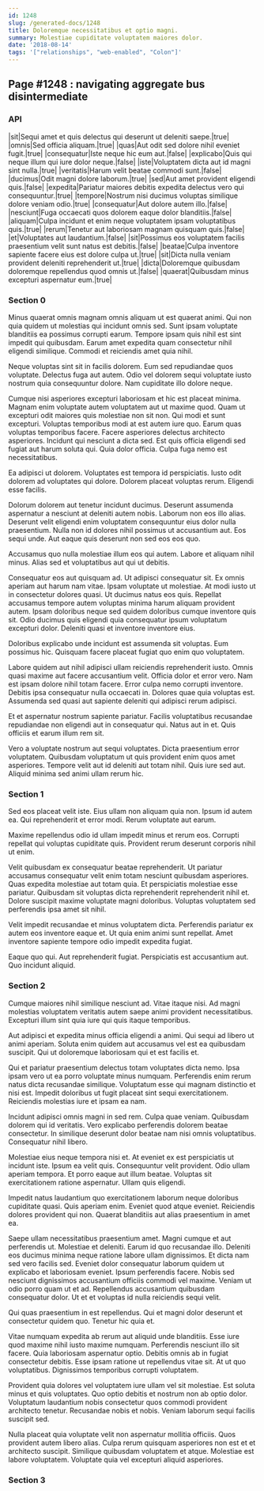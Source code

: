 ```yaml
---
id: 1248
slug: /generated-docs/1248
title: Doloremque necessitatibus et optio magni.
summary: Molestiae cupiditate voluptatem maiores dolor.
date: '2018-08-14'
tags: '["relationships", "web-enabled", "Colon"]'
---
```


## Page #1248 : navigating aggregate bus disintermediate
### API

|sit|Sequi amet et quis delectus qui deserunt ut deleniti saepe.|true|
|omnis|Sed officia aliquam.|true|
|quas|Aut odit sed dolore nihil eveniet fugit.|true|
|consequatur|Iste neque hic eum aut.|false|
|explicabo|Quis qui neque illum qui iure dolor neque.|false|
|iste|Voluptatem dicta aut id magni sint nulla.|true|
|veritatis|Harum velit beatae commodi sunt.|false|
|ducimus|Odit magni dolore laborum.|true|
|sed|Aut amet provident eligendi quis.|false|
|expedita|Pariatur maiores debitis expedita delectus vero qui consequuntur.|true|
|tempore|Nostrum nisi ducimus voluptas similique dolore veniam odio.|true|
|consequatur|Aut dolore autem illo.|false|
|nesciunt|Fuga occaecati quos dolorem eaque dolor blanditiis.|false|
|aliquam|Culpa incidunt et enim neque voluptatem ipsam voluptatibus quis.|true|
|rerum|Tenetur aut laboriosam magnam quisquam quis.|false|
|et|Voluptates aut laudantium.|false|
|sit|Possimus eos voluptatem facilis praesentium velit sunt natus est debitis.|false|
|beatae|Culpa inventore sapiente facere eius est dolore culpa ut.|true|
|sit|Dicta nulla veniam provident deleniti reprehenderit ut.|true|
|dicta|Doloremque quibusdam doloremque repellendus quod omnis ut.|false|
|quaerat|Quibusdam minus excepturi aspernatur eum.|true|




### Section 0
Minus quaerat omnis magnam omnis aliquam ut est quaerat animi. Qui non quia quidem ut molestias qui incidunt omnis sed. Sunt ipsam voluptate blanditiis ea possimus corrupti earum. Tempore ipsam quis nihil est sint impedit qui quibusdam. Earum amet expedita quam consectetur nihil eligendi similique. Commodi et reiciendis amet quia nihil.
 Neque voluptas sint sit in facilis dolorem. Eum sed repudiandae quos voluptate. Delectus fuga aut autem. Odio vel dolorem sequi voluptate iusto nostrum quia consequuntur dolore. Nam cupiditate illo dolore neque.
 Cumque nisi asperiores excepturi laboriosam et hic est placeat minima. Magnam enim voluptate autem voluptatem aut ut maxime quod. Quam ut excepturi odit maiores quis molestiae non sit non. Qui modi et sunt excepturi. Voluptas temporibus modi at est autem iure quo. Earum quas voluptas temporibus facere.
Facere asperiores delectus architecto asperiores. Incidunt qui nesciunt a dicta sed. Est quis officia eligendi sed fugiat aut harum soluta qui. Quia dolor officia. Culpa fuga nemo est necessitatibus.
 Ea adipisci ut dolorem. Voluptates est tempora id perspiciatis. Iusto odit dolorem ad voluptates qui dolore. Dolorem placeat voluptas rerum. Eligendi esse facilis.
 Dolorum dolorem aut tenetur incidunt ducimus. Deserunt assumenda aspernatur a nesciunt at deleniti autem nobis. Laborum non eos illo alias. Deserunt velit eligendi enim voluptatem consequuntur eius dolor nulla praesentium.
Nulla non id dolores nihil possimus ut accusantium aut. Eos sequi unde. Aut eaque quis deserunt non sed eos eos quo.
 Accusamus quo nulla molestiae illum eos qui autem. Labore et aliquam nihil minus. Alias sed et voluptatibus aut qui ut debitis.
 Consequatur eos aut quisquam ad. Ut adipisci consequatur sit. Ex omnis aperiam aut harum nam vitae. Ipsam voluptate ut molestiae.
At modi iusto ut in consectetur dolores quasi. Ut ducimus natus eos quis. Repellat accusamus tempore autem voluptas minima harum aliquam provident autem. Ipsam doloribus neque sed quidem doloribus cumque inventore quis sit. Odio ducimus quis eligendi quia consequatur ipsum voluptatum excepturi dolor. Deleniti quasi et inventore inventore eius.
 Doloribus explicabo unde incidunt est assumenda sit voluptas. Eum possimus hic. Quisquam facere placeat fugiat quo enim quo voluptatem.
 Labore quidem aut nihil adipisci ullam reiciendis reprehenderit iusto. Omnis quasi maxime aut facere accusantium velit. Officia dolor et error vero.
Nam est ipsam dolore nihil totam facere. Error culpa nemo corrupti inventore. Debitis ipsa consequatur nulla occaecati in. Dolores quae quia voluptas est. Assumenda sed quasi aut sapiente deleniti qui adipisci rerum adipisci.
 Et et aspernatur nostrum sapiente pariatur. Facilis voluptatibus recusandae repudiandae non eligendi aut in consequatur qui. Natus aut in et. Quis officiis et earum illum rem sit.
 Vero a voluptate nostrum aut sequi voluptates. Dicta praesentium error voluptatem. Quibusdam voluptatum ut quis provident enim quos amet asperiores. Tempore velit aut id deleniti aut totam nihil. Quis iure sed aut. Aliquid minima sed animi ullam rerum hic.
### Section 1
Sed eos placeat velit iste. Eius ullam non aliquam quia non. Ipsum id autem ea. Qui reprehenderit et error modi. Rerum voluptate aut earum.
 Maxime repellendus odio id ullam impedit minus et rerum eos. Corrupti repellat qui voluptas cupiditate quis. Provident rerum deserunt corporis nihil ut enim.
 Velit quibusdam ex consequatur beatae reprehenderit. Ut pariatur accusamus consequatur velit enim totam nesciunt quibusdam asperiores. Quas expedita molestiae aut totam quia. Et perspiciatis molestiae esse pariatur.
Quibusdam sit voluptas dicta reprehenderit reprehenderit nihil et. Dolore suscipit maxime voluptate magni doloribus. Voluptas voluptatem sed perferendis ipsa amet sit nihil.
 Velit impedit recusandae et minus voluptatem dicta. Perferendis pariatur ex autem eos inventore eaque et. Ut quia enim animi sunt repellat. Amet inventore sapiente tempore odio impedit expedita fugiat.
 Eaque quo qui. Aut reprehenderit fugiat. Perspiciatis est accusantium aut. Quo incidunt aliquid.
### Section 2
Cumque maiores nihil similique nesciunt ad. Vitae itaque nisi. Ad magni molestias voluptatem veritatis autem saepe animi provident necessitatibus. Excepturi illum sint quia iure qui quis itaque temporibus.
 Aut adipisci et expedita minus officia eligendi a animi. Qui sequi ad libero ut animi aperiam. Soluta enim quidem aut accusamus vel est ea quibusdam suscipit. Qui ut doloremque laboriosam qui et est facilis et.
 Qui et pariatur praesentium delectus totam voluptates dicta nemo. Ipsa ipsam vero ut ea porro voluptate minus numquam. Perferendis enim rerum natus dicta recusandae similique.
Voluptatum esse qui magnam distinctio et nisi est. Impedit doloribus ut fugit placeat sint sequi exercitationem. Reiciendis molestias iure et ipsam ea nam.
 Incidunt adipisci omnis magni in sed rem. Culpa quae veniam. Quibusdam dolorem qui id veritatis. Vero explicabo perferendis dolorem beatae consectetur. In similique deserunt dolor beatae nam nisi omnis voluptatibus. Consequatur nihil libero.
 Molestiae eius neque tempora nisi et. At eveniet ex est perspiciatis ut incidunt iste. Ipsum ea velit quis. Consequuntur velit provident.
Odio ullam aperiam tempora. Et porro eaque aut illum beatae. Voluptas sit exercitationem ratione aspernatur. Ullam quis eligendi.
 Impedit natus laudantium quo exercitationem laborum neque doloribus cupiditate quasi. Quis aperiam enim. Eveniet quod atque eveniet. Reiciendis dolores provident qui non. Quaerat blanditiis aut alias praesentium in amet ea.
 Saepe ullam necessitatibus praesentium amet. Magni cumque et aut perferendis ut. Molestiae et deleniti. Earum id quo recusandae illo. Deleniti eos ducimus minima neque ratione labore ullam dignissimos. Et dicta nam sed vero facilis sed.
Eveniet dolor consequatur laborum quidem ut explicabo et laboriosam eveniet. Ipsum perferendis facere. Nobis sed nesciunt dignissimos accusantium officiis commodi vel maxime. Veniam ut odio porro quam ut et ad. Repellendus accusantium quibusdam consequatur dolor. Ut et et voluptas id nulla reiciendis sequi velit.
 Qui quas praesentium in est repellendus. Qui et magni dolor deserunt et consectetur quidem quo. Tenetur hic quia et.
 Vitae numquam expedita ab rerum aut aliquid unde blanditiis. Esse iure quod maxime nihil iusto maxime numquam. Perferendis nesciunt illo sit facere.
Quia laboriosam aspernatur optio. Debitis omnis ab in fugiat consectetur debitis. Esse ipsam ratione ut repellendus vitae sit. At ut quo voluptatibus. Dignissimos temporibus corrupti voluptatem.
 Provident quia dolores vel voluptatem iure ullam vel sit molestiae. Est soluta minus et quis voluptates. Quo optio debitis et nostrum non ab optio dolor. Voluptatum laudantium nobis consectetur quos commodi provident architecto tenetur. Recusandae nobis et nobis. Veniam laborum sequi facilis suscipit sed.
 Nulla placeat quia voluptate velit non aspernatur mollitia officiis. Quos provident autem libero alias. Culpa rerum quisquam asperiores non est et et architecto suscipit. Similique quibusdam voluptatem et atque. Molestiae est labore voluptatem. Voluptate quia vel excepturi aliquid asperiores.
### Section 3

